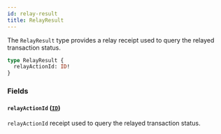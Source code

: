 ```yaml
---
id: relay-result
title: RelayResult
---
```



The `RelayResult` type provides a relay receipt used to query the relayed transaction status.

```graphql
type RelayResult {
  relayActionId: ID!
}
```


### Fields

#### `relayActionId` ([`ID`](/cyberconnect/reference/scalars/id))

`relayActionId` receipt used to query the relayed transaction status.




